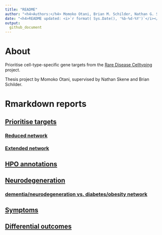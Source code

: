 ```yaml
---
title: "README"
author: "<h4>Authors:</h4> Momoko Otani, Brian M. Schilder, Nathan G. Skene"
date: "<h4>README updated: <i>`r format( Sys.Date(), '%b-%d-%Y')`</i></h4>"
output:
  github_document
---
```


# About

Prioritise cell-type-specific gene targets from
the [Rare Disease Celltyping](https://neurogenomics.github.io/rare_disease_celltyping_apps/home/)
project.

Thesis project by Momoko Otani, supervised by Nathan Skene and Brian Schilder.

# Rmarkdown reports

## [Prioritise targets](https://neurogenomics.github.io/RareDiseasePrioritisation/reports/prioritise_targets)
### [Reduced network](https://neurogenomics.github.io/RareDiseasePrioritisation/networks/top_targets_network.html)
### [Extended network](https://neurogenomics.github.io/RareDiseasePrioritisation/networks/all_targets_network.html)

## [HPO annotations](https://neurogenomics.github.io/RareDiseasePrioritisation/reports/HPO_annotations)
## [Neurodegeneration](https://neurogenomics.github.io/RareDiseasePrioritisation/reports/neurodegeneration)
### [dementia/neurodegeneration vs. diabetes/obesity network](https://neurogenomics.github.io/RareDiseasePrioritisation/networks/dementia_diabetes_network.html)
## [Symptoms](https://neurogenomics.github.io/RareDiseasePrioritisation/reports/symptoms)
## [Differential outcomes](https://neurogenomics.github.io/RareDiseasePrioritisation/reports/differential_outcomes)

